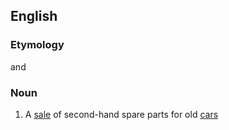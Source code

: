 ==English==

===Etymology===
{{m|en|auto}} and {{m|en|jumble sale}}

===Noun===
{{en-noun}}

# {{lb|en|British}} A [[sale]] of second-hand spare parts for old [[car]]s